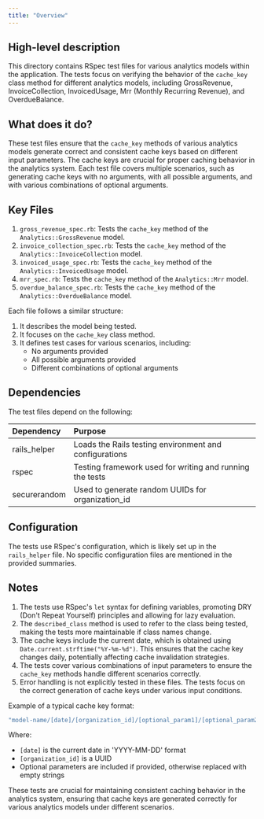 ```yaml
---
title: "Overview"
---
```


## High-level description
This directory contains RSpec test files for various analytics models within the application. The tests focus on verifying the behavior of the `cache_key` class method for different analytics models, including GrossRevenue, InvoiceCollection, InvoicedUsage, Mrr (Monthly Recurring Revenue), and OverdueBalance.

## What does it do?
These test files ensure that the `cache_key` methods of various analytics models generate correct and consistent cache keys based on different input parameters. The cache keys are crucial for proper caching behavior in the analytics system. Each test file covers multiple scenarios, such as generating cache keys with no arguments, with all possible arguments, and with various combinations of optional arguments.

## Key Files
1. `gross_revenue_spec.rb`: Tests the `cache_key` method of the `Analytics::GrossRevenue` model.
2. `invoice_collection_spec.rb`: Tests the `cache_key` method of the `Analytics::InvoiceCollection` model.
3. `invoiced_usage_spec.rb`: Tests the `cache_key` method of the `Analytics::InvoicedUsage` model.
4. `mrr_spec.rb`: Tests the `cache_key` method of the `Analytics::Mrr` model.
5. `overdue_balance_spec.rb`: Tests the `cache_key` method of the `Analytics::OverdueBalance` model.

Each file follows a similar structure:

1. It describes the model being tested.
2. It focuses on the `cache_key` class method.
3. It defines test cases for various scenarios, including:
   - No arguments provided
   - All possible arguments provided
   - Different combinations of optional arguments

## Dependencies
The test files depend on the following:

| Dependency | Purpose |
|:-----------|:--------|
| rails_helper | Loads the Rails testing environment and configurations |
| rspec | Testing framework used for writing and running the tests |
| securerandom | Used to generate random UUIDs for organization_id |

## Configuration
The tests use RSpec's configuration, which is likely set up in the `rails_helper` file. No specific configuration files are mentioned in the provided summaries.

## Notes
1. The tests use RSpec's `let` syntax for defining variables, promoting DRY (Don't Repeat Yourself) principles and allowing for lazy evaluation.
2. The `described_class` method is used to refer to the class being tested, making the tests more maintainable if class names change.
3. The cache keys include the current date, which is obtained using `Date.current.strftime("%Y-%m-%d")`. This ensures that the cache key changes daily, potentially affecting cache invalidation strategies.
4. The tests cover various combinations of input parameters to ensure the `cache_key` methods handle different scenarios correctly.
5. Error handling is not explicitly tested in these files. The tests focus on the correct generation of cache keys under various input conditions.

Example of a typical cache key format:
```ruby
"model-name/[date]/[organization_id]/[optional_param1]/[optional_param2]/[optional_param3]"
```

Where:
- `[date]` is the current date in 'YYYY-MM-DD' format
- `[organization_id]` is a UUID
- Optional parameters are included if provided, otherwise replaced with empty strings

These tests are crucial for maintaining consistent caching behavior in the analytics system, ensuring that cache keys are generated correctly for various analytics models under different scenarios.